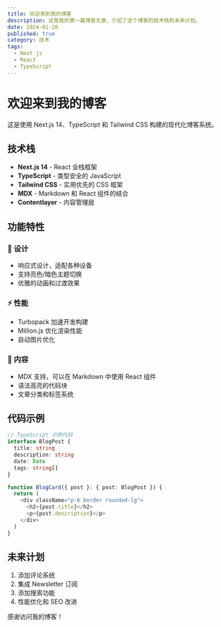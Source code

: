 ```yaml
---
title: 欢迎来到我的博客
description: 这是我的第一篇博客文章，介绍了这个博客的技术栈和未来计划。
date: 2024-01-20
published: true
category: 技术
tags:
  - Next.js
  - React
  - TypeScript
---
```


# 欢迎来到我的博客

这是使用 Next.js 14、TypeScript 和 Tailwind CSS 构建的现代化博客系统。

## 技术栈

- **Next.js 14** - React 全栈框架
- **TypeScript** - 类型安全的 JavaScript
- **Tailwind CSS** - 实用优先的 CSS 框架
- **MDX** - Markdown 和 React 组件的结合
- **Contentlayer** - 内容管理层

## 功能特性

### 🎨 设计
- 响应式设计，适配各种设备
- 支持亮色/暗色主题切换
- 优雅的动画和过渡效果

### ⚡ 性能
- Turbopack 加速开发构建
- Million.js 优化渲染性能
- 自动图片优化

### 📝 内容
- MDX 支持，可以在 Markdown 中使用 React 组件
- 语法高亮的代码块
- 文章分类和标签系统

## 代码示例

```typescript
// TypeScript 示例代码
interface BlogPost {
  title: string
  description: string
  date: Date
  tags: string[]
}

function BlogCard({ post }: { post: BlogPost }) {
  return (
    <div className="p-6 border rounded-lg">
      <h2>{post.title}</h2>
      <p>{post.description}</p>
    </div>
  )
}
```

## 未来计划

1. 添加评论系统
2. 集成 Newsletter 订阅
3. 添加搜索功能
4. 性能优化和 SEO 改进

感谢访问我的博客！